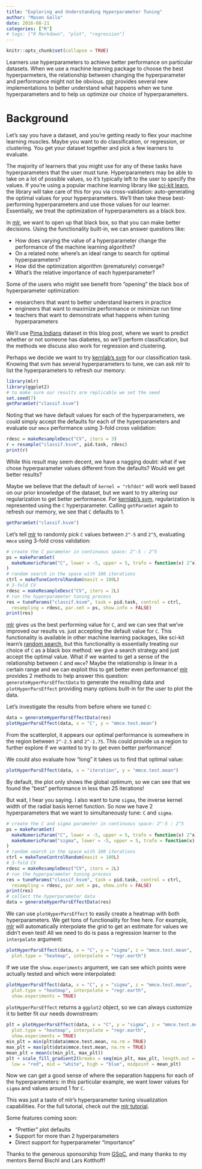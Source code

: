 ```yaml
---
title: "Exploring and Understanding Hyperparameter Tuning"
author: "Mason Gallo"
date: 2016-08-21
categories: ["R"]
# tags: ["R Markdown", "plot", "regression"]
---
```


```r
knitr::opts_chunk$set(collapse = TRUE)
```

Learners use hyperparameters to achieve better performance on particular 
datasets. When we use a machine learning package to choose the best hyperparmeters,
the relationship between changing the hyperparameter and performance might not 
be obvious. [mlr](http://github.com/mlr-org/mlr) provides several new 
implementations to better understand what happens when we tune hyperparameters 
and to help us optimize our choice of hyperparameters.

# Background

Let's say you have a dataset, and you're getting ready to flex your machine 
learning muscles. Maybe you want to do classification, or regression, or 
clustering. You get your dataset together and pick a few learners to evaluate. 

The majority of learners that you might use for any of these tasks 
have hyperparameters that the user must tune. Hyperparameters may be able to take 
on a lot of possible values, so it's typically left to the user to specify the 
values. If you're using a popular machine learning library like [sci-kit learn](http://scikit-learn.org/), 
the library will take care of this for you via cross-validation: auto-generating 
the optimal values for your hyperparameters. We'll then take these best-performing 
hyperparameters and use those values for our learner. Essentially, we treat the 
optimization of hyperparameters as a black box. 

In [mlr](http://github.com/mlr-org/mlr), we want to open up that black box, so 
that you can make better decisions. Using the functionality built-in, we can 
answer questions like:

- How does varying the value of a hyperparameter change the performance of the machine learning algorithm?
- On a related note: where's an ideal range to search for optimal hyperparameters?
- How did the optimization algorithm (prematurely) converge?
- What's the relative importance of each hyperparameter?

Some of the users who might see benefit from "opening" the black box of hyperparameter 
optimization:

- researchers that want to better understand learners in practice
- engineers that want to maximize performance or minimize run time
- teachers that want to demonstrate what happens when tuning hyperparameters

We'll use [Pima Indians](https://archive.ics.uci.edu/ml/datasets/Pima+Indians+Diabetes) dataset in this blog post, where we want to 
predict whether or not someone has diabetes, so we'll perform classification, 
but the methods we discuss also work for regression and clustering.

Perhaps we decide we want to try [kernlab's svm](http://www.rdocumentation.org/packages/kernlab/versions/0.9-24) for our 
classification task. Knowing that svm has several hyperparameters to tune, we 
can ask mlr to list the hyperparameters to refresh our memory:

```r
library(mlr)
library(ggplot2)
# to make sure our results are replicable we set the seed
set.seed(7)
getParamSet("classif.ksvm")
```

Noting that we have default values for each of the hyperparameters, we could 
simply accept the defaults for each of the hyperparameters and evaluate our 
`mmce` performance using 3-fold cross validation:

```r
rdesc = makeResampleDesc("CV", iters = 3)
r = resample("classif.ksvm", pid.task, rdesc)
print(r)
```

While this result may seem decent, we have a nagging doubt: what if we chose 
hyperparameter values different from the defaults? Would we get better results?

Maybe we believe that the default of `kernel = "rbfdot"` will work well based 
on our prior knowledge of the dataset, but we want to try altering our 
regularization to get better performance. For [kernlab's svm](http://www.rdocumentation.org/packages/kernlab/versions/0.9-24), regularization 
is represented using the `C` hyperparameter. Calling `getParamSet` again to 
refresh our memory, we see that `C` defaults to 1.

```r
getParamSet("classif.ksvm")
```

Let's tell [mlr](http://github.com/mlr-org/mlr) to randomly pick `C` values 
between `2^-5` and `2^5`, evaluating `mmce` using 3-fold cross validation:

```r
# create the C parameter in continuous space: 2^-5 : 2^5
ps = makeParamSet(
  makeNumericParam("C", lower = -5, upper = 5, trafo = function(x) 2^x)
)
# random search in the space with 100 iterations
ctrl = makeTuneControlRandom(maxit = 100L)
# 3-fold CV
rdesc = makeResampleDesc("CV", iters = 2L)
# run the hyperparameter tuning process
res = tuneParams("classif.ksvm", task = pid.task, control = ctrl, 
  resampling = rdesc, par.set = ps, show.info = FALSE)
print(res)
```

[mlr](http://github.com/mlr-org/mlr) gives us the best performing value for `C`, 
and we can see that we've improved our results vs. just accepting the default 
value for `C`. This functionality is available in other machine learning packages, like 
sci-kit learn's [random search](http://scikit-learn.org/0.17/modules/generated/sklearn.grid_search.RandomizedSearchCV.html), but this functionality is essentially treating our
choice of `C` as a black box method: we give a search strategy and just accept 
the optimal value. What if we wanted to get a sense of the relationship between 
`C` and `mmce`? Maybe the relationship is linear in a certain range and we can 
exploit this to get better even performance! [mlr](http://github.com/mlr-org/mlr) 
provides 2 methods to help answer this question: `generateHyperParsEffectData` to 
generate the resulting data and `plotHyperParsEffect` providing many options 
built-in for the user to plot the data. 

Let's investigate the results from before where we tuned `C`:

```r
data = generateHyperParsEffectData(res)
plotHyperParsEffect(data, x = "C", y = "mmce.test.mean")
```

From the scatterplot, it appears our optimal performance is somewhere in the 
region between `2^-2.5` and `2^-1.75`. This could provide us a region to further 
explore if we wanted to try to get even better performance!

We could also evaluate how "long" it takes us to find that optimal value:

```r
plotHyperParsEffect(data, x = "iteration", y = "mmce.test.mean")
```

By default, the plot only shows the global optimum, so we can see that we found 
the "best" performance in less than 25 iterations!

But wait, I hear you saying. I also want to tune `sigma`, the inverse kernel 
width of the radial basis kernel function. So now we have 2 hyperparameters that 
we want to simultaneously tune: `C` and `sigma`. 

```r
# create the C and sigma parameter in continuous space: 2^-5 : 2^5
ps = makeParamSet(
  makeNumericParam("C", lower = -5, upper = 5, trafo = function(x) 2^x),
  makeNumericParam("sigma", lower = -5, upper = 5, trafo = function(x) 2^x)
)
# random search in the space with 100 iterations
ctrl = makeTuneControlRandom(maxit = 100L)
# 3-fold CV
rdesc = makeResampleDesc("CV", iters = 2L)
# run the hyperparameter tuning process
res = tuneParams("classif.ksvm", task = pid.task, control = ctrl, 
  resampling = rdesc, par.set = ps, show.info = FALSE)
print(res)
# collect the hyperparameter data
data = generateHyperParsEffectData(res)
```

We can use `plotHyperParsEffect` to easily create a heatmap with both hyperparameters. 
We get tons of functionality for free here. For example, [mlr](http://github.com/mlr-org/mlr) 
will automatically interpolate the grid to get an estimate for values we didn't 
even test! All we need to do is pass a regression learner to the `interpolate` 
argument:

```r
plotHyperParsEffect(data, x = "C", y = "sigma", z = "mmce.test.mean",
  plot.type = "heatmap", interpolate = "regr.earth")
```

If we use the `show.experiments` argument, we can see which points were 
actually tested and which were interpolated:

```r
plotHyperParsEffect(data, x = "C", y = "sigma", z = "mmce.test.mean",
  plot.type = "heatmap", interpolate = "regr.earth", 
  show.experiments = TRUE)
```

`plotHyperParsEffect` returns a `ggplot2` object, so we can always customize it 
to better fit our needs downstream:

```r
plt = plotHyperParsEffect(data, x = "C", y = "sigma", z = "mmce.test.mean",
  plot.type = "heatmap", interpolate = "regr.earth", 
  show.experiments = TRUE)
min_plt = min(plt$data$mmce.test.mean, na.rm = TRUE)
max_plt = max(plt$data$mmce.test.mean, na.rm = TRUE)
mean_plt = mean(c(min_plt, max_plt))
plt + scale_fill_gradient2(breaks = seq(min_plt, max_plt, length.out = 4),
  low = "red", mid = "white", high = "blue", midpoint = mean_plt)
```

Now we can get a good sense of where the separation happens for each of the 
hyperparameters: in this particular example, we want lower values for `sigma` 
and values around 1 for `C`.

This was just a taste of mlr's hyperparameter tuning visualization capabilities. For the full tutorial, check out the [mlr tutorial](https://mlr-org.github.io/mlr/articles/tutorial/devel/hyperpar_tuning_effects.html).

Some features coming soon:

- "Prettier" plot defaults
- Support for more than 2 hyperparameters
- Direct support for hyperparameter "importance"

Thanks to the generous sponsorship from [GSoC](https://summerofcode.withgoogle.com/), and many thanks to my mentors Bernd Bischl and Lars Kotthoff!
